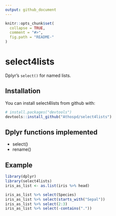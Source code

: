 ```yaml
---
output: github_document
---
```


<!-- README.md is generated from README.Rmd. Please edit that file -->

```r
knitr::opts_chunk$set(
  collapse = TRUE,
  comment = "#>",
  fig.path = "README-"
)
```

# select4lists

Dplyr's `select()` for named lists.

## Installation

You can install select4lists from github with:

```r
# install.packages("devtools")
devtools::install_github("Athospd/select4lists")
```

## Dplyr functions implemented

- select()
- rename()

## Example

```r
library(dplyr)
library(select4lists)
iris_as_list <- as.list(iris %>% head)

iris_as_list %>% select(Species)
iris_as_list %>% select(starts_with("Sepal"))
iris_as_list %>% select(2:3)
iris_as_list %>% select(-contains("."))
```
